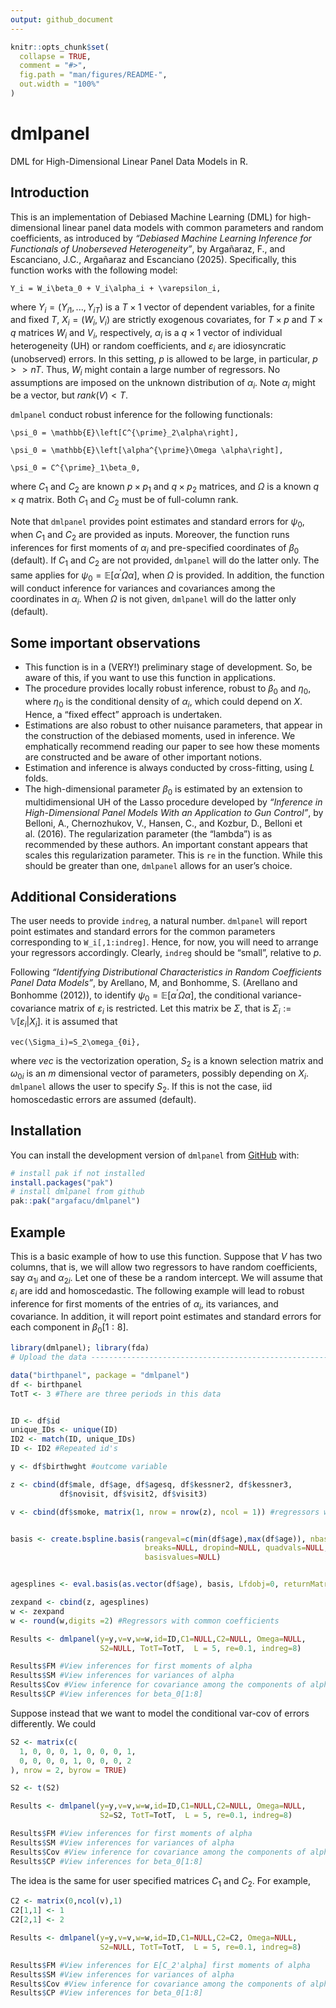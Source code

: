 ```yaml
---
output: github_document
---
```


<!-- README.md is generated from README.Rmd. Please edit that file -->

```r
knitr::opts_chunk$set(
  collapse = TRUE,
  comment = "#>",
  fig.path = "man/figures/README-",
  out.width = "100%"
)
```

# dmlpanel

<!-- badges: start -->
<!-- badges: end -->

DML for High-Dimensional Linear Panel Data Models in R.

## Introduction
This is an implementation of Debiased Machine Learning (DML) for high-dimensional linear panel data models with common parameters and random coefficients, as introduced by _"Debiased Machine Learning Inference for Functionals of Unoberseved Heterogeneity"_, by Argañaraz, F., and Escanciano, J.C., Argañaraz and Escanciano (2025). Specifically, this function works with the following model:
```math
Y_i = W_i\beta_0 + V_i\alpha_i + \varepsilon_i,
```
where $Y_{i}=(Y_{i1},...,Y_{iT})$ is a $T\times1$ vector of dependent variables, for a finite and fixed $T,$ $X_{i}=(W_{i},V_{i})$ are strictly exogenous covariates, for $T\times p$ and $T\times q$ matrices $W_{i}$ and $V_{i},$ respectively, $\alpha_{i}$ is a $q\times1$ vector of individual heterogeneity (UH) or random coefficients, and $\varepsilon_{i}$ are idiosyncratic (unobserved) errors. In this setting, $p$ is allowed to be large, in particular, $p>>nT$. Thus, $W_i$ might contain a large number of regressors. No assumptions are imposed on the unknown distribution of $\alpha_i$. Note $\alpha_i$ might be a vector, but $rank(V) < T$. 

`dmlpanel` conduct robust inference for the following functionals: 
```math
\psi_0 = \mathbb{E}\left[C^{\prime}_2\alpha\right],
```

```math
\psi_0 = \mathbb{E}\left[\alpha^{\prime}\Omega \alpha\right],
```
```math
\psi_0 = C^{\prime}_1\beta_0,
```

where $C_1$ and $C_2$ are known $p \times p_1$ and $q \times p_2$ matrices, and $\Omega$ is a known $q \times q$ matrix. Both $C_1$ and $C_2$ must be of full-column rank. 

Note that `dmlpanel` provides point estimates and standard errors for $\psi_0$, when $C_1$ and $C_2$ are provided as inputs. Moreover, the function runs inferences for first moments of $\alpha_i$ and pre-specified coordinates of $\beta_0$ (default). If  $C_1$ and $C_2$ are not provided, `dmlpanel` will do the latter only.  The same applies for $\psi_0 = \mathbb{E}\left[\alpha^{\prime}\Omega \alpha\right]$, when $\Omega$ is provided. In addition, the function will conduct inference for variances and covariances among the coordinates in $\alpha_i$. When $\Omega$ is not given, `dmlpanel` will do the latter only (default). 

## Some important observations 

+ This function is in a (VERY!) preliminary stage of development. So, be aware of this, if you want to use this function in applications.
+  The procedure provides locally robust inference, robust to $\beta_0$ and $\eta_0$, where $\eta_0$ is the conditional density of $\alpha_i$, which could depend on $X$. Hence, a "fixed effect" approach is undertaken.
+ Estimations are also robust to other nuisance parameters, that appear in the construction of the debiased moments, used in inference. We emphatically recommend reading our paper to see how these moments are constructed and be aware of other important notions.
+ Estimation and inference is always conducted by cross-fitting, using $L$ folds.
+ The high-dimensional parameter $\beta_0$ is estimated by an extension to multidimensional UH of the Lasso procedure developed by  _"Inference in High-Dimensional Panel Models With an Application to Gun Control"_, by Belloni, A., Chernozhukov, V., Hansen, C., and Kozbur, D., Belloni et al. (2016). The regularization parameter (the "lambda") is as recommended by these authors. An important constant appears that scales this regularization parameter. This is `re` in the function. While this should be greater than one, `dmlpanel` allows for an user's choice.

## Additional Considerations 

The user needs to provide `indreg`, a natural number. `dmlpanel` will report point estimates and standard errors for the common parameters corresponding to `W_i[,1:indreg]`. Hence, for now, you will need to arrange your regressors accordingly. Clearly, `indreg` should be "small", relative to $p$. 

Following _"Identifying Distributional Characteristics in Random Coefficients Panel Data Models"_, by Arellano, M, and Bonhomme, S. (Arellano and Bonhomme (2012)), to identify $\psi_0 = \mathbb{E}\left[\alpha^{\prime}\Omega \alpha\right]$, the conditional variance-covariance matrix of $\varepsilon_i$ is restricted. Let this matrix be $\Sigma$, that is  $\Sigma_i:=\mathbb{V}\left[\varepsilon_i| X_i\right]$. it is assumed that 
```math
vec(\Sigma_i)=S_2\omega_{0i},
```
where $vec$ is the vectorization operation, $S_2$ is a known selection matrix and $\omega_{0i}$ is an $m$ dimensional vector of parameters, possibly depending on $X_i$. `dmlpanel` allows the user to specify $S_2$. If this is not the case, iid homoscedastic errors are assumed (default). 

## Installation

You can install the development version of `dmlpanel` from [GitHub](https://github.com/) with:

``` r
# install pak if not installed
install.packages("pak")
# install dmlpanel from github
pak::pak("argafacu/dmlpanel")
```

## Example

This is a basic example of how to use this function. Suppose that $V$ has two columns, that is, we will allow two regressors to have random coefficients, say $\alpha_{1i}$ and $\alpha_{2i}$. Let one of these be a random intercept. We will assume that $\varepsilon_i$ are idd and homoscedastic. The following example will lead to robust inference for first moments of the entries of $\alpha_i$, its variances, and covariance. In addition, it will report point estimates and standard errors for each component in $\beta_0[1:8]$.   

```r
library(dmlpanel); library(fda)
# Upload the data ---------------------------------------------------------

data("birthpanel", package = "dmlpanel")
df <- birthpanel
TotT <- 3 #There are three periods in this data


ID <- df$id 
unique_IDs <- unique(ID)
ID2 <- match(ID, unique_IDs)
ID <- ID2 #Repeated id's

y <- df$birthwght #outcome variable 

z <- cbind(df$male, df$age, df$agesq, df$kessner2, df$kessner3, 
           df$novisit, df$visit2, df$visit3)

v <- cbind(df$smoke, matrix(1, nrow = nrow(z), ncol = 1)) #regressors with random coefficents. Note that we allow for a random intercept. 


basis <- create.bspline.basis(rangeval=c(min(df$age),max(df$age)), nbasis=5, norder=4,
                              breaks=NULL, dropind=NULL, quadvals=NULL, values=NULL,
                              basisvalues=NULL)


agesplines <- eval.basis(as.vector(df$age), basis, Lfdobj=0, returnMatrix=FALSE) #Create a flexible basis for age

zexpand <- cbind(z, agesplines)
w <- zexpand
w <- round(w,digits =2) #Regressors with common coefficients

Results <- dmlpanel(y=y,v=v,w=w,id=ID,C1=NULL,C2=NULL, Omega=NULL, 
                    S2=NULL, TotT=TotT,  L = 5, re=0.1, indreg=8)

Results$FM #View inferences for first moments of alpha
Results$SM #View inferences for variances of alpha
Results$Cov #View inference for covariance among the components of alpha
Results$CP #View inferences for beta_0[1:8]
```

Suppose instead that we want to model the conditional var-cov of errors differently. We could 
```r
S2 <- matrix(c(
  1, 0, 0, 0, 1, 0, 0, 0, 1,
  0, 0, 0, 0, 1, 0, 0, 0, 2
), nrow = 2, byrow = TRUE)

S2 <- t(S2)

Results <- dmlpanel(y=y,v=v,w=w,id=ID,C1=NULL,C2=NULL, Omega=NULL, 
                    S2=S2, TotT=TotT,  L = 5, re=0.1, indreg=8)

Results$FM #View inferences for first moments of alpha
Results$SM #View inferences for variances of alpha
Results$Cov #View inference for covariance among the components of alpha
Results$CP #View inferences for beta_0[1:8]
```

The idea is the same for user specified matrices $C_1$ and $C_2$. For example, 

```r
C2 <- matrix(0,ncol(v),1)
C2[1,1] <- 1
C2[2,1] <- 2

Results <- dmlpanel(y=y,v=v,w=w,id=ID,C1=NULL,C2=C2, Omega=NULL, 
                    S2=NULL, TotT=TotT,  L = 5, re=0.1, indreg=8)

Results$FM #View inferences for E[C_2'alpha] first moments of alpha
Results$SM #View inferences for variances of alpha
Results$Cov #View inference for covariance among the components of alpha
Results$CP #View inferences for beta_0[1:8]
```
